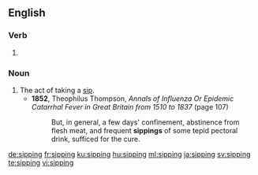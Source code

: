 ==English==

===Verb===
{{head|en|present participle}}

# {{present participle of|sip|lang=en}}

===Noun===
{{en-noun}}

# The act of taking a [[sip]].
#* '''1852''', Theophilus Thompson, ''Annals of Influenza Or Epidemic Catarrhal Fever in Great Britain from 1510 to 1837'' (page 107)
#*: But, in general, a few days' confinement, abstinence from flesh meat, and frequent '''sippings''' of some tepid pectoral drink, sufficed for the cure.

[[de:sipping]]
[[fr:sipping]]
[[ku:sipping]]
[[hu:sipping]]
[[ml:sipping]]
[[ja:sipping]]
[[sv:sipping]]
[[te:sipping]]
[[vi:sipping]]